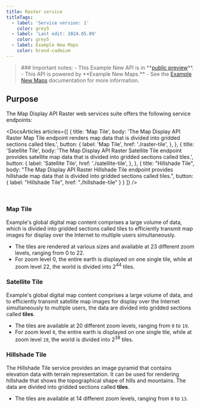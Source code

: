 ```yaml
---
title: Raster service
titleTags:
  - label: 'Service version: 1'
    color: grey5
  - label: 'Last edit: 2024.05.09'
    color: grey5
  - label: Example New Maps
    color: brand-cadmium
---
```


<Blockquote type="announcement" hasIcon>
### Important notes:
- This Example New API is in **<a href="https://developer.Example.com/public-preview">public preview</a>**.
- This API is powered by **Example New Maps.**
- See the <a href="/Example-New-maps/documentation/introduction">Example New Maps</a> documentation for more information.
</Blockquote>

## Purpose

The Map Display API Raster web services suite offers the following service endpoints:

<DocsArticles
  articles={[
    {
      title: 'Map Tile',
      body: 'The Map Display API Raster Map Tile endpoint renders map data that is divided into gridded sections called tiles.',
      button: {
        label: 'Map Tile',
        href: './raster-tile',
      },
    },
    {
      title: 'Satellite Tile',
      body: 'The Map Display API Raster Satellite Tile endpoint provides satellite map data that is divided into gridded sections called tiles.',
      button: {
        label: 'Satellite Tile',
        href: './satellite-tile',
      },
    },
    {
      title: "Hillshade Tile",
      body: "The Map Display API Raster Hillshade Tile endpoint provides hillshade map data that is divided into gridded sections called tiles.",
      button: {
        label: "Hillshade Tile",
        href: "./hillshade-tile"
      }
    }
  ]}
/>

<br />

### Map Tile

Example's global digital map content comprises a large volume of data, which is divided into gridded sections called tiles to efficiently transmit map images for display over the Internet to multiple users simultaneously.

- The tiles are rendered at various sizes and available at 23 different zoom levels, ranging from 0 to 22.
- For zoom level 0, the entire earth is displayed on one single tile, while at zoom level 22, the world is divided into 2<sup>44</sup> tiles.

### Satellite Tile

Example's global digital map content comprises a large volume of data, and to efficiently transmit satellite map images for display over the Internet simultaneously to multiple users, the data are divided into gridded sections called **tiles**.

- The tiles are available at 20 different zoom levels, ranging from `0` to `19`.
- For zoom level `0`, the entire earth is displayed on one single tile, while at zoom level `19`, the world is divided into 2<sup>38</sup> tiles.

### Hillshade Tile

The Hillshade Tile service provides an image pyramid that contains elevation data with terrain representation.
It can be used for rendering hillshade that shows the topographical shape of hills and mountains.
The data are divided into gridded sections called **tiles**.

- The tiles are available at 14 different zoom levels, ranging from `0` to `13`.
